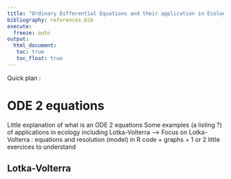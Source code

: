 ```yaml
---
title: "Ordinary Differential Equations and their application in Ecology"
bibliography: references.bib
execute: 
  freeze: auto
output: 
  html_document:
   toc: true
   toc_float: true
---
```



Quick plan :
  
# ODE 2 equations
  
  Little explanation of what is an ODE 2 equations
Some examples (a listing ?) of applications in ecology
including Lotka-Volterra
--> Focus on Lotka-Volterra : equations and resolution (model) in R code + graphs + 1 or 2 little exercices to understand

## Lotka-Volterra




